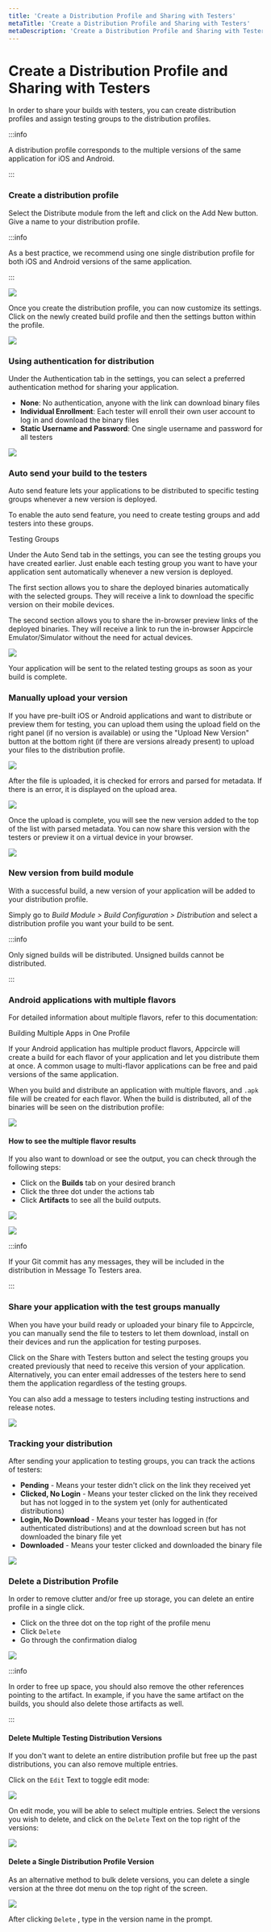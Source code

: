 ```yaml
---
title: 'Create a Distribution Profile and Sharing with Testers'
metaTitle: 'Create a Distribution Profile and Sharing with Testers'
metaDescription: 'Create a Distribution Profile and Sharing with Testers'
---
```



# Create a Distribution Profile and Sharing with Testers

In order to share your builds with testers, you can create distribution profiles and assign testing groups to the distribution profiles.

:::info

A distribution profile corresponds to the multiple versions of the same application for iOS and Android.

:::

###

### Create a distribution profile

Select the Distribute module from the left and click on the Add New button. Give a name to your distribution profile.

:::info

As a best practice, we recommend using one single distribution profile for both iOS and Android versions of the same application.

:::

![](<https://cdn.appcircle.io/docs/assets/image (152).png>)

Once you create the distribution profile, you can now customize its settings. Click on the newly created build profile and then the settings button within the profile.

![](<https://cdn.appcircle.io/docs/assets/image (153).png>)

### Using authentication for distribution

Under the Authentication tab in the settings, you can select a preferred authentication method for sharing your application.

- **None**: No authentication, anyone with the link can download binary files
- **Individual Enrollment**: Each tester will enroll their own user account to log in and download the binary files
- **Static Username and Password**: One single username and password for all testers

![](<https://cdn.appcircle.io/docs/assets/image (154).png>)

###

### Auto send your build to the testers

Auto send feature lets your applications to be distributed to specific testing groups whenever a new version is deployed.

To enable the auto send feature, you need to create testing groups and add testers into these groups.

<ContentRef url="./testing-groups">Testing Groups</ContentRef>

Under the Auto Send tab in the settings, you can see the testing groups you have created earlier. Just enable each testing group you want to have your application sent automatically whenever a new version is deployed.

The first section allows you to share the deployed binaries automatically with the selected groups. They will receive a link to download the specific version on their mobile devices.

The second section allows you to share the in-browser preview links of the deployed binaries. They will receive a link to run the in-browser Appcircle Emulator/Simulator without the need for actual devices.

![](<https://cdn.appcircle.io/docs/assets/image (192).png>)

Your application will be sent to the related testing groups as soon as your build is complete.

###

### Manually upload your version

If you have pre-built iOS or Android applications and want to distribute or preview them for testing, you can upload them using the upload field on the right panel (if no version is available) or using the "Upload New Version" button at the bottom right (if there are versions already present) to upload your files to the distribution profile.

![](<https://cdn.appcircle.io/docs/assets/image (157).png>)

After the file is uploaded, it is checked for errors and parsed for metadata. If there is an error, it is displayed on the upload area.

![](<https://cdn.appcircle.io/docs/assets/image (156).png>)

Once the upload is complete, you will see the new version added to the top of the list with parsed metadata. You can now share this version with the testers or preview it on a virtual device in your browser.

![](<https://cdn.appcircle.io/docs/assets/image (158).png>)

###

### New version from build module

With a successful build, a new version of your application will be added to your distribution profile.

Simply go to _Build Module_ _>_ _Build Configuration_ _>_ _Distribution_ and select a distribution profile you want your build to be sent.

:::info

Only signed builds will be distributed. Unsigned builds cannot be distributed.

:::

### Android applications with multiple flavors

For detailed information about multiple flavors, refer to this documentation:

<ContentRef url="../building-multiple-apps-in-one-profile">Building Multiple Apps in One Profile</ContentRef>

If your Android application has multiple product flavors, Appcircle will create a build for each flavor of your application and let you distribute them at once. A common usage to multi-flavor applications can be free and paid versions of the same application.

When you build and distribute an application with multiple flavors, and `.apk` file will be created for each flavor. When the build is distributed, all of the binaries will be seen on the distribution profile:

![](<https://cdn.appcircle.io/docs/assets/image (250).png>)

#### How to see the multiple flavor results

If you also want to download or see the output, you can check through the following steps:

- Click on the **Builds** tab on your desired branch
- Click the three dot under the actions tab
- Click **Artifacts** to see all the build outputs.

![](<https://cdn.appcircle.io/docs/assets/image (249).png>)

![](<https://cdn.appcircle.io/docs/assets/image (248).png>)

:::info

If your Git commit has any messages, they will be included in the distribution in Message To Testers area.

:::

### Share your application with the test groups manually

When you have your build ready or uploaded your binary file to Appcircle, you can manually send the file to testers to let them download, install on their devices and run the application for testing purposes.

Click on the Share with Testers button and select the testing groups you created previously that need to receive this version of your application. Alternatively, you can enter email addresses of the testers here to send them the application regardless of the testing groups.

You can also add a message to testers including testing instructions and release notes.

![](https://cdn.appcircle.io/docs/assets/06-07a-SendToTesterGroups.jpg)

###

### Tracking your distribution

After sending your application to testing groups, you can track the actions of testers:

- **Pending** - Means your tester didn't click on the link they received yet
- **Clicked, No Login** - Means your tester clicked on the link they received but has not logged in to the system yet (only for authenticated distributions)
- **Login, No Download** - Means your tester has logged in (for authenticated distributions) and at the download screen but has not downloaded the binary file yet
- **Downloaded** - Means your tester clicked and downloaded the binary file

![](<https://cdn.appcircle.io/docs/assets/06-03-ProfileMain (2).jpg>)

### Delete a Distribution Profile

In order to remove clutter and/or free up storage, you can delete an entire profile in a single click.&#x20;

- Click on the three dot on the top right of the profile menu
- Click `Delete`
- Go through the confirmation dialog

![](<https://cdn.appcircle.io/docs/assets/image (200).png>)

:::info

In order to free up space, you should also remove the other references pointing to the artifact. In example, if you have the same artifact on the builds, you should also delete those artifacts as well.

:::

#### Delete Multiple Testing Distribution Versions

If you don't want to delete an entire distribution profile but free up the past distributions, you can also remove multiple entries.

Click on the `Edit` Text to toggle edit mode:

![](<https://cdn.appcircle.io/docs/assets/image (202).png>)

On edit mode, you will be able to select multiple entries. Select the versions you wish to delete, and click on the `Delete` Text on the top right of the versions:

![](<https://cdn.appcircle.io/docs/assets/image (204).png>)

#### Delete a Single Distribution Profile Version

As an alternative method to bulk delete versions, you can delete a single version at the three dot menu on the top right of the screen.&#x20;

![](<https://cdn.appcircle.io/docs/assets/image (205).png>)

After clicking `Delete` , type in the version name in the prompt.
